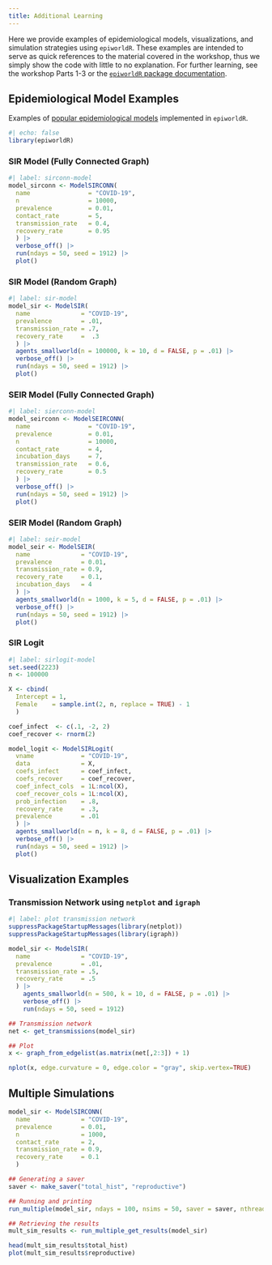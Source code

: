 ```yaml
---
title: Additional Learning
---
```


Here we provide examples of epidemiological models, visualizations, and simulation strategies using `epiworldR`.
These examples are intended to serve as quick references to the material covered in the workshop, thus we simply show the code with little to no explanation.
For further learning, see the workshop Parts 1-3 or the [`epiworldR` package documentation](https://cran.r-project.org/web//packages//epiworldR/index.html){target="_blank"}.

## Epidemiological Model Examples

Examples of [popular epidemiological models](https://en.wikipedia.org/wiki/Compartmental_models_in_epidemiology){target="_blank"} implemented in `epiworldR`.

```r
#| echo: false
library(epiworldR)
```

### SIR Model (Fully Connected Graph)

```r
#| label: sirconn-model
model_sirconn <- ModelSIRCONN(
  name                = "COVID-19",
  n                   = 10000,
  prevalence          = 0.01,
  contact_rate        = 5,
  transmission_rate   = 0.4,
  recovery_rate       = 0.95
  ) |>
  verbose_off() |>
  run(ndays = 50, seed = 1912) |>
  plot()
```

### SIR Model (Random Graph)

```r
#| label: sir-model
model_sir <- ModelSIR(
  name              = "COVID-19",
  prevalence        = .01,
  transmission_rate = .7,
  recovery_rate     =  .3
  ) |>
  agents_smallworld(n = 100000, k = 10, d = FALSE, p = .01) |>
  verbose_off() |>
  run(ndays = 50, seed = 1912) |>
  plot()
```

### SEIR Model (Fully Connected Graph)

```r
#| label: sierconn-model
model_seirconn <- ModelSEIRCONN(
  name                = "COVID-19",
  prevalence          = 0.01, 
  n                   = 10000,
  contact_rate        = 4, 
  incubation_days     = 7, 
  transmission_rate   = 0.6,
  recovery_rate       = 0.5
  ) |>
  verbose_off() |>
  run(ndays = 50, seed = 1912) |>
  plot()
```

### SEIR Model (Random Graph)

```r
#| label: seir-model
model_seir <- ModelSEIR(
  name              = "COVID-19", 
  prevalence        = 0.01,
  transmission_rate = 0.9, 
  recovery_rate     = 0.1,
  incubation_days   = 4
  ) |>
  agents_smallworld(n = 1000, k = 5, d = FALSE, p = .01) |>
  verbose_off() |>
  run(ndays = 50, seed = 1912) |>
  plot()
```

### SIR Logit

```r
#| label: sirlogit-model
set.seed(2223)
n <- 100000

X <- cbind(
  Intercept = 1,
  Female    = sample.int(2, n, replace = TRUE) - 1
  )

coef_infect  <- c(.1, -2, 2)
coef_recover <- rnorm(2)

model_logit <- ModelSIRLogit(
  vname             = "COVID-19",
  data              = X,
  coefs_infect      = coef_infect,
  coefs_recover     = coef_recover, 
  coef_infect_cols  = 1L:ncol(X),
  coef_recover_cols = 1L:ncol(X), 
  prob_infection    = .8,
  recovery_rate     = .3,
  prevalence        = .01
  ) |>
  agents_smallworld(n = n, k = 8, d = FALSE, p = .01) |>
  verbose_off() |>
  run(ndays = 50, seed = 1912) |>
  plot()
```

## Visualization Examples

### Transmission Network using `netplot` and `igraph`
```r
#| label: plot transmission network
suppressPackageStartupMessages(library(netplot))
suppressPackageStartupMessages(library(igraph))

model_sir <- ModelSIR(
  name              = "COVID-19",
  prevalence        = .01,
  transmission_rate = .5,
  recovery_rate     = .5
  ) |> 
    agents_smallworld(n = 500, k = 10, d = FALSE, p = .01) |>
    verbose_off() |>
    run(ndays = 50, seed = 1912)

## Transmission network
net <- get_transmissions(model_sir)

## Plot
x <- graph_from_edgelist(as.matrix(net[,2:3]) + 1)

nplot(x, edge.curvature = 0, edge.color = "gray", skip.vertex=TRUE)
```

## Multiple Simulations

```r
model_sir <- ModelSIRCONN(
  name              = "COVID-19",
  prevalence        = 0.01,
  n                 = 1000,
  contact_rate      = 2,
  transmission_rate = 0.9,
  recovery_rate     = 0.1
  )

## Generating a saver
saver <- make_saver("total_hist", "reproductive")

## Running and printing
run_multiple(model_sir, ndays = 100, nsims = 50, saver = saver, nthread = 2)

## Retrieving the results
mult_sim_results <- run_multiple_get_results(model_sir)

head(mult_sim_results$total_hist)
plot(mult_sim_results$reproductive)
```
